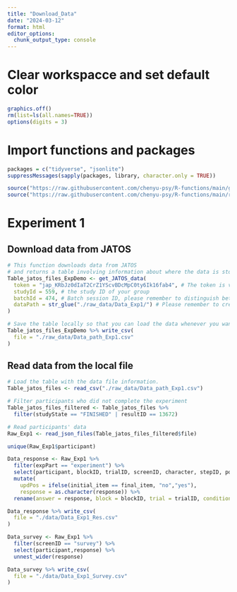 ```yaml
---
title: "Download_Data"
date: "2024-03-12"
format: html
editor_options: 
  chunk_output_type: console
---
```


# Clear workspacce and set default color

```r
graphics.off()
rm(list=ls(all.names=TRUE))
options(digits = 3)
```

# Import functions and packages

```r

packages = c("tidyverse", "jsonlite")
suppressMessages(sapply(packages, library, character.only = TRUE))

source("https://raw.githubusercontent.com/chenyu-psy/R-functions/main/get-JATOS-data.R")
source("https://raw.githubusercontent.com/chenyu-psy/R-functions/main/read-json-files.R")

```

# Experiment 1

## Download data from JATOS

```r

# This function downloads data from JATOS
# and returns a table involving information about where the data is stored locally.
Table_jatos_files_ExpDemo <- get_JATOS_data(
  token = "jap_KRbJz0dIaT2CrZ1YScvBDcMpC0ty6Ik16fab4", # The token is valid until the 12th of May
  studyId = 559, # the study ID of your group
  batchId = 474, # Batch session ID, please remember to distinguish between the test session and the experiment session
  dataPath = str_glue("./raw_data/Data_Exp1/") # Please remember to create 
)

# Save the table locally so that you can load the data whenever you want.
Table_jatos_files_ExpDemo %>% write_csv(
  file = "./raw_data/Data_path_Exp1.csv"
)

```

## Read data from the local file

```r

# Load the table with the data file information.
Table_jatos_files <- read_csv("./raw_data/Data_path_Exp1.csv")

# Filter participants who did not complete the experiment
Table_jatos_files_filtered <- Table_jatos_files %>% 
  filter(studyState == "FINISHED" | resultID == 13672)

# Read participants' data
Raw_Exp1 <- read_json_files(Table_jatos_files_filtered$file)

unique(Raw_Exp1$participant)

Data_response <- Raw_Exp1 %>% 
  filter(expPart == "experiment") %>% 
  select(participant, blockID, trialID, screenID, character, stepID, position, initial_item, final_item, npl_items, response, acc, rt) %>% 
  mutate(
    updPos = ifelse(initial_item == final_item, "no","yes"),
    response = as.character(response)) %>% 
  rename(answer = response, block = blockID, trial = trialID, condition = character)

Data_response %>% write_csv(
  file = "./data/Data_Exp1_Res.csv"
)

Data_survey <- Raw_Exp1 %>% 
  filter(screenID == "survey") %>% 
  select(participant,response) %>% 
  unnest_wider(response)

Data_survey %>% write_csv(
  file = "./data/Data_Exp1_Survey.csv"
)


```









